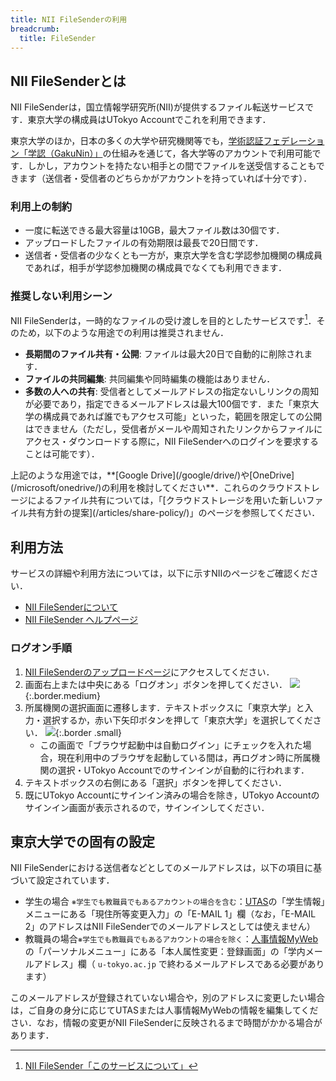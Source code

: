 ```yaml
---
title: NII FileSenderの利用
breadcrumb:
  title: FileSender
---
```


## NII FileSenderとは

NII FileSenderは，国立情報学研究所(NII)が提供するファイル転送サービスです．東京大学の構成員はUTokyo Accountでこれを利用できます．

東京大学のほか，日本の多くの大学や研究機関等でも，[学術認証フェデレーション「学認（GakuNin）」](https://www.gakunin.jp/)の仕組みを通じて，各大学等のアカウントで利用可能です．しかし，アカウントを持たない相手との間でファイルを送受信することもできます（送信者・受信者のどちらかがアカウントを持っていれば十分です）．

### 利用上の制約

- 一度に転送できる最大容量は10GB，最大ファイル数は30個です．
- アップロードしたファイルの有効期限は最長で20日間です．
- 送信者・受信者の少なくとも一方が，東京大学を含む学認参加機関の構成員であれば，相手が学認参加機関の構成員でなくても利用できます．

### 推奨しない利用シーン

NII FileSenderは，一時的なファイルの受け渡しを目的としたサービスです[^1]．そのため，以下のような用途での利用は推奨されません．

- **長期間のファイル共有・公開**: ファイルは最大20日で自動的に削除されます．
- **ファイルの共同編集**: 共同編集や同時編集の機能はありません．
- **多数の人への共有**: 受信者としてメールアドレスの指定ないしリンクの周知が必要であり，指定できるメールアドレスは最大100個です．また「東京大学の構成員であれば誰でもアクセス可能」といった，範囲を限定しての公開はできません（ただし，受信者がメールや周知されたリンクからファイルにアクセス・ダウンロードする際に，NII FileSenderへのログインを要求することは可能です）．

<div class="box">
上記のような用途では，**[Google Drive](/google/drive/)や[OneDrive](/microsoft/onedrive/)の利用を検討してください**．これらのクラウドストレージによるファイル共有については，「[クラウドストレージを用いた新しいファイル共有方針の提案](/articles/share-policy/)」のページを参照してください．
</div>

## 利用方法

サービスの詳細や利用方法については，以下に示すNIIのページをご確認ください．

- [NII FileSenderについて](https://meatwiki.nii.ac.jp/confluence/spaces/NIIninsho/pages/21448920/NII+FileSender%E3%81%AB%E3%81%A4%E3%81%84%E3%81%A6)
- [NII FileSender ヘルプページ](https://filesender.nii.ac.jp/?s=help)

### ログオン手順

1. [NII FileSenderのアップロードページ](https://filesender.nii.ac.jp/?s=upload)にアクセスしてください．
2. 画面右上または中央にある「ログオン」ボタンを押してください．
    ![](logon.png){:.border.medium}
3. 所属機関の選択画面に遷移します．テキストボックスに「東京大学」と入力・選択するか，赤い下矢印ボタンを押して「東京大学」を選択してください．
    ![](select_affiliation.png){:.border .small}
    - この画面で「ブラウザ起動中は自動ログイン」にチェックを入れた場合，現在利用中のブラウザを起動している間は，再ログオン時に所属機関の選択・UTokyo Accountでのサインインが自動的に行われます．
4. テキストボックスの右側にある「選択」ボタンを押してください．
5. 既にUTokyo Accountにサインイン済みの場合を除き，UTokyo Accountのサインイン画面が表示されるので，サインインしてください．

## 東京大学での固有の設定

NII FileSenderにおける送信者などとしてのメールアドレスは，以下の項目に基づいて設定されています．

- 学生の場合 <small>※学生でも教職員でもあるアカウントの場合を含む</small>：[UTAS](https://utas.adm.u-tokyo.ac.jp/campusweb/campusportal.do)の「学生情報」メニューにある「現住所等変更入力」の「E-MAIL 1」欄（なお，「E-MAIL 2」のアドレスはNII FileSenderでのメールアドレスとしては使えません）
- 教職員の場合<small>※学生でも教職員でもあるアカウントの場合を除く</small>：[人事情報MyWeb](https://univtokyo.sharepoint.com/sites/utokyoportal/wiki/d/Personal_information_and_ID_card.aspx)の「パーソナルメニュー」にある「本人属性変更：登録画面」の「学内メールアドレス」欄（ `u-tokyo.ac.jp` で終わるメールアドレスである必要があります）

このメールアドレスが登録されていない場合や，別のアドレスに変更したい場合は，ご自身の身分に応じてUTASまたは人事情報MyWebの情報を編集してください．なお，情報の変更がNII FileSenderに反映されるまで時間がかかる場合があります．

[^1]: [NII FileSender「このサービスについて」](https://filesender.nii.ac.jp/?s=about)
